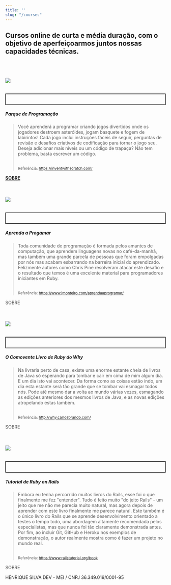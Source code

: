 ```yaml
---
title: ''
slug: "/courses"
---
```


## Cursos online de curta e média duração, com o objetivo de aperfeiçoarmos juntos nossas capacidades técnicas.

<br /><br />

###### [![](/assets/img/scratch-programming-playground.jpg)](https://inventwithscratch.com/)

<p style="border: 2px solid; padding: 1rem">

##### Parque de Programação

  <blockquote>
    Você aprenderá a programar criando jogos divertidos onde os jogadores destroem asteróides,
    jogam basquete e fogem de labirintos!
    Cada jogo inclui instruções fáceis de seguir, perguntas de revisão e desafios 
    criativos de codificação para tornar o jogo seu. Deseja adicionar mais níveis ou um código de
    trapaça? Não tem problema, basta escrever um código.
    <br /><br />

  <small>Referência: https://inventwithscratch.com/</small>
  </blockquote>

[**SOBRE**](/course/scratch-programming-playground)
</p>

<br />

###### [![](/assets/img/learn-to-program.jpg)](https://pragprog.com/book/ltp2/learn-to-program)

<p style="border: 2px solid; padding: 1rem">

##### Aprenda a Progamar

  <blockquote>  
    Toda comunidade de programação é formada pelos amantes de computação, que aprendem 
    linguagens novas no café-da-manhã, mas também uma grande parcela de pessoas que
    foram empolgadas por nós mas acabam esbarrando na barreira inicial do aprendizado.
    Felizmente autores como Chris Pine resolveram atacar este desafio e o resultado que 
    temos é uma excelente material para programadores iniciantes em Ruby.  
    <br /><br />

  <small>Referência: https://www.jmonteiro.com/aprendaaprogramar/</small>
  </blockquote>

<span style="opacity: 0.8" >SOBRE</span>
</p>

<br />

###### [![](/assets/img/poignant-guide.jpg)](https://poignant.guide/)

<p style="border: 2px solid; padding: 1rem">

##### O Comovente Livro de Ruby do Why

  <blockquote>  
    Na livraria perto de casa, existe uma enorme estante cheia de livros de Java só 
    esperando para tombar e cair em cima de mim algum dia. E um dia isto vai acontecer. 
    Da forma como as coisas estão indo, um dia esta estante será tão grande que se tombar
    vai esmagar todos nós. Pode até mesmo dar a volta ao mundo várias vezes, esmagando as edições 
    anteriores dos mesmos livros de Java, e as novas edições atropelando estas também.  
    <br /><br />

  <small>Referência: http://why.carlosbrando.com/</small>
  </blockquote>

<span style="opacity: 0.8" >SOBRE</span>
</p>

<br />

###### [![](/assets/img/ruby-on-rails-tutorial.jpg)](https://www.railstutorial.org/book)

<p style="border: 2px solid; padding: 1rem">

##### Tutorial de Ruby on Rails

  <blockquote>
  Embora eu tenha percorrido muitos livros do Rails, esse foi o que finalmente me fez "entender".
  Tudo é feito muito "do jeito Rails" - um jeito que me não me parecia muito natural, mas agora depois de 
  aprender com este livro finalmente me parece natural. 
  Este também é o único livro do Rails que se aprende desenvolvimento orientado a testes o tempo todo, 
  uma abordagem altamente recomendada pelos especialistas, mas que nunca foi tão claramente demonstrada antes.
  Por fim, ao incluir Git, GitHub e Heroku nos exemplos de demonstração, o autor realmente mostra como é fazer um projeto
  no mundo real.
  <br /><br />
  
  <small>Referência: https://www.railstutorial.org/book</small>
  </blockquote>

<span style="opacity: 0.8" >SOBRE</span>
</p>


HENRIQUE SILVA DEV - MEI / CNPJ 36.349.019/0001-95